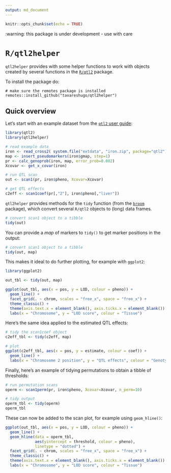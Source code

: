 ```yaml
---
output: md_document
---
```


```r
knitr::opts_chunk$set(echo = TRUE)
```

:warning: this package is under development - use with care

# `R/qtl2helper`

`qtl2helper` provides with some helper functions to work with objects created by several functions in the [`R/qtl2`](https://kbroman.org/qtl2/) package. 

To install the package do:

```
# make sure the remotes package is installed
remotes::install_github("tavareshugo/qtl2helper")
```

## Quick overview

Let's start with an example dataset from the [`qtl2` user guide](https://kbroman.org/qtl2/assets/vignettes/user_guide.html):

```r
library(qtl2)
library(qtl2helper)

# read example data
iron <- read_cross2( system.file("extdata", "iron.zip", package="qtl2") )
map <- insert_pseudomarkers(iron$gmap, step=1)
pr <- calc_genoprob(iron, map, error_prob=0.002)
Xcovar <- get_x_covar(iron)

# run QTL scan
out <- scan1(pr, iron$pheno, Xcovar=Xcovar)

# get QTL effects
c2eff <- scan1coef(pr[,"2"], iron$pheno[,"liver"])
```

`qtl2helper` provides methods for the `tidy` function (from the [`broom`]() package), which convert several `R/qtl2` objects to (long) data frames.

```r
# convert scan1 object to a tibble
tidy(out)
```

You can provide a _map_ of markers to `tidy()` to get marker positions in the output:

```r
# convert scan1 object to a tibble
tidy(out, map)
```

This makes it ideal to do further plotting, for example with `ggplot2`:

```r
library(ggplot2)

out_tbl <- tidy(out, map)

ggplot(out_tbl, aes(x = pos, y = LOD, colour = pheno)) +
  geom_line() +
  facet_grid(. ~ chrom, scales = "free_x", space = "free_x") +
  theme_classic() +
  theme(axis.text.x = element_blank(), axis.ticks.x = element_blank()) +
  labs(x = "Chromosome", y = "LOD score", colour = "Tissue")
```

Here's the same idea applied to the estimated QTL effects:

```r
# tidy the scan1coef object
c2eff_tbl <- tidy(c2eff, map)

# plot
ggplot(c2eff_tbl, aes(x = pos, y = estimate, colour = coef)) +
  geom_line() +
  labs(x = "Chromosome 2 position", y = "QTL effects", colour = "Genotype")
```

Finally, here's an example of tidying permutations to obtain a tibble of thresholds:

```r
# run permutation scans
operm <- scan1perm(pr, iron$pheno, Xcovar=Xcovar, n_perm=10)

# tidy output
operm_tbl <- tidy(operm)
operm_tbl
```

These can now be added to the scan plot, for example using `geom_hline()`:

```r
ggplot(out_tbl, aes(x = pos, y = LOD, colour = pheno)) +
  geom_line() +
  geom_hline(data = operm_tbl, 
             aes(yintercept = threshold, colour = pheno), 
             linetype = "dotted") +
  facet_grid(. ~ chrom, scales = "free_x", space = "free_x") +
  theme_classic() +
  theme(axis.text.x = element_blank(), axis.ticks.x = element_blank()) +
  labs(x = "Chromosome", y = "LOD score", colour = "Tissue")
```

